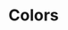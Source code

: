 

<Meta title="Styles/Colors" />

# Colors

<ColorPalette>
  <ColorItem
    title="theme.color.primary"
    subtitle="Coral"
    colors={[color.primary]}
  />
  <ColorItem
    title="theme.color.secondary"
    subtitle="Blue"
    colors={[color.secondary]}
  />
  <ColorItem
    title="theme.color.tertiary"
    subtitle="Grey"
    colors={[color.tertiary]}
  />
  <ColorItem
    title="theme.color.positive"
    subtitle="Evergreen"
    colors={[color.positive]}
  />
  <ColorItem
    title="theme.color.warning"
    subtitle="Burnt sienna"
    colors={[color.warning]}
  />
  <ColorItem
    title="theme.color.negative"
    subtitle="Crimson"
    colors={[color.negative]}
  />
  <ColorItem
    title="theme.color.selected"
    subtitle="Navy"
    colors={[color.selected]}
  />
  <ColorItem
    title="theme.color.orange"
    subtitle="Orange"
    colors={[color.orange]}
  />
  <ColorItem title="theme.color.gold" subtitle="Gold" colors={[color.gold]} />
  <ColorItem
    title="theme.color.green"
    subtitle="Green"
    colors={[color.green]}
  />
  <ColorItem
    title="theme.color.seafoam"
    subtitle="Seafoam"
    colors={[color.seafoam]}
  />
  <ColorItem
    title="theme.color.purple"
    subtitle="Purple"
    colors={[color.purple]}
  />
  <ColorItem
    title="theme.color.ultraviolet"
    subtitle="Ultraviolet"
    colors={[color.ultraviolet]}
  />
  <ColorItem title="theme.color.red" subtitle="Red" colors={[color.red]} />
  <ColorItem
    title="theme.color.border"
    subtitle="Transparent grey"
    colors={[color.border]}
  />
  <ColorItem
    title="Monochrome"
    colors={[
      color.darkest,
      color.darker,
      color.dark,
      color.mediumdark,
      color.medium,
      color.mediumlight,
      color.light,
      color.lighter,
      color.lightest,
    ]}
  />
</ColorPalette>
